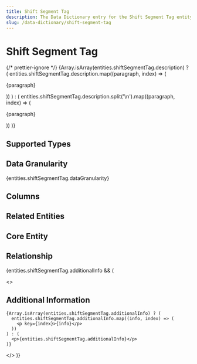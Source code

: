```yaml
---
title: Shift Segment Tag
description: The Data Dictionary entry for the Shift Segment Tag entity
slug: /data-dictionary/shift-segment-tag
---
```



# Shift Segment Tag

{/* prettier-ignore */}
{Array.isArray(entities.shiftSegmentTag.description) ? (
  entities.shiftSegmentTag.description.map((paragraph, index) => (
    <p key={index}>{paragraph}</p>
))
) : (
entities.shiftSegmentTag.description.split('\n').map((paragraph, index) => (

<p key={index}>{paragraph}</p>
)) )}

## Supported Types

<SupportedTypesTable supportedTypes={entities.shiftSegmentTag.supportedTypes} />

## Data Granularity

{entities.shiftSegmentTag.dataGranularity}

## Columns

<ColumnsTable columns={entities.shiftSegmentTag.columns} />

## Related Entities

<RelatedEntitiesList relatedEntities={entities.shiftSegmentTag.relatedEntities} />

## Core Entity

<CoreEntityTable coreEntities={entities.shiftSegmentTag.coreEntity} />

## Relationship

<RelationshipTable
  relationship={entities.shiftSegmentTag.relationship}
  simple={true}
/>

{entities.shiftSegmentTag.additionalInfo && (

  <>
    <h2>Additional Information</h2>

    {Array.isArray(entities.shiftSegmentTag.additionalInfo) ? (
      entities.shiftSegmentTag.additionalInfo.map((info, index) => (
        <p key={index}>{info}</p>
      ))
    ) : (
      <p>{entities.shiftSegmentTag.additionalInfo}</p>
    )}

  </>
)}

